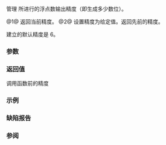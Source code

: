 {{cpp/io/ios_base/title|precision}}
{{cpp/io/ios_base/navbar}}
{{dcl begin}}
{{dcl|num=1|
streamsize precision() const;
}}
{{dcl|num=2|
streamsize precision( streamsize new_precision );
}}
{{dcl end}}

管理 {{lc|std::num_put::do_put}} 所进行的浮点数输出精度（即生成多少数位）。

@1@ 返回当前精度。
@2@ 设置精度为给定值。返回先前的精度。

{{lc|std::basic_ios::init}} 建立的默认精度是 6。

===参数===
{{par begin}}
{{par|new_precision|新的精度设置}}
{{par end}}

===返回值===
调用函数前的精度

===示例===
{{example
|code=
#include &lt;iostream&gt;

int main()
{
    const double d = 12.345678901234;
    std::cout &lt;&lt; "默认精度是 " &lt;&lt; std::cout.precision() &lt;&lt; "\n\n";
    std::cout &lt;&lt; "默认精度下 d 是 " &lt;&lt; d &lt;&lt; '\n';
    std::cout.precision(12);
    std::cout &lt;&lt; "  高精度下 d 是 " &lt;&lt; d &lt;&lt; '\n';
}
|output=
默认精度是 6

默认精度下 d 是 1.23457
  高精度下 d 是 1.23456789012
}}

===缺陷报告===
{{dr list begin}}
{{dr list item|wg=lwg|dr=189|std=C++98|before=“精度”被定义成“小数点后的位数”，但并不是所有场合都是这样|after=已修正}}
{{dr list end}}

===参阅===
{{dsc begin}}
{{dsc inc|cpp/io/ios_base/dsc width}}
{{dsc inc|cpp/io/manip/dsc setprecision}}
{{dsc end}}

{{langlinks|de|en|es|fr|it|ja|pt|ru}}